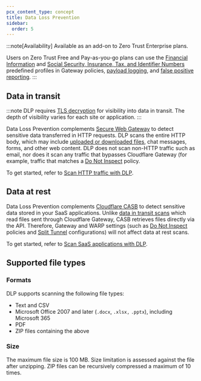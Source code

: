 ```yaml
---
pcx_content_type: concept
title: Data Loss Prevention
sidebar:
  order: 5
---
```



:::note[Availability]
Available as an add-on to Zero Trust Enterprise plans.

Users on Zero Trust Free and Pay-as-you-go plans can use the [Financial Information](/cloudflare-one/policies/data-loss-prevention/dlp-profiles/predefined-profiles/#financial-information) and [Social Security, Insurance, Tax, and Identifier Numbers](/cloudflare-one/policies/data-loss-prevention/dlp-profiles/predefined-profiles/#social-security-insurance-tax-and-identifier-numbers) predefined profiles in Gateway policies, [payload logging](/cloudflare-one/policies/data-loss-prevention/dlp-policies/payload-logging/), and [false positive reporting](/cloudflare-one/policies/data-loss-prevention/dlp-policies/#report-false-positives).
:::

<GlossaryDefinition term="Cloudflare Data Loss Prevention (DLP)" />

## Data in transit

:::note
DLP requires [TLS decryption](/cloudflare-one/policies/gateway/http-policies/tls-decryption/) for visibility into data in transit. The depth of visibility varies for each site or application.
:::

Data Loss Prevention complements [Secure Web Gateway](/cloudflare-one/policies/gateway/) to detect sensitive data transferred in HTTP requests. DLP scans the entire HTTP body, which may include [uploaded or downloaded files](#supported-file-types), chat messages, forms, and other web content. DLP does not scan non-HTTP traffic such as email, nor does it scan any traffic that bypasses Cloudflare Gateway (for example, traffic that matches a [Do Not Inspect](/cloudflare-one/policies/gateway/http-policies/#do-not-inspect) policy.

To get started, refer to [Scan HTTP traffic with DLP](/cloudflare-one/policies/data-loss-prevention/dlp-policies/).

## Data at rest

Data Loss Prevention complements [Cloudflare CASB](/cloudflare-one/applications/scan-apps/) to detect sensitive data stored in your SaaS applications. Unlike [data in transit scans](#data-in-transit) which read files sent through Cloudflare Gateway, CASB retrieves files directly via the API. Therefore, Gateway and WARP settings (such as [Do Not Inspect](/cloudflare-one/policies/gateway/http-policies/#do-not-inspect) policies and [Split Tunnel](/cloudflare-one/connections/connect-devices/warp/configure-warp/route-traffic/split-tunnels/) configurations) will not affect data at rest scans.

To get started, refer to [Scan SaaS applications with DLP](/cloudflare-one/applications/scan-apps/casb-dlp/).

## Supported file types

### Formats

DLP supports scanning the following file types:

- Text and CSV
- Microsoft Office 2007 and later (`.docx`, `.xlsx,` `.pptx`), including Microsoft 365
- PDF
- ZIP files containing the above

### Size

The maximum file size is 100 MB. Size limitation is assessed against the file after unzipping. ZIP files can be recursively compressed a maximum of 10 times.
